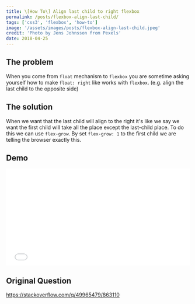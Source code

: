 ```yaml
---
title: \[How To\] Align last child to right flexbox
permalink: /posts/flexbox-align-last-child/
tags: ['css3', 'flexbox', 'how-to']
image: '/assets/images/posts/flexbox-align-last-child.jpeg'
credit: 'Photo by Jens Johnsson from Pexels'
date: 2018-04-25
---
```


## The problem ##
When you come from `float` mechanism to `flexbox` you are sometime asking yourself how to make `float: right` like works with `flexbox`. (e.g. align the last child to the opposite side)
<!--more-->
## The solution ##
When we want that the last child will align to the right it's like we say we want the first child will take all the place except the last-child place.
To do this we can use `flex-grow`. By set `flex-grow: 1` to the first child we are telling the browser exactly this.

## Demo ##

<iframe height='265' scrolling='no' title='Align flexbox last item to right' src='//codepen.io/moshfeu/embed/aGdNEZ/?height=265&theme-id=0&default-tab=css,result&embed-version=2' frameborder='no' allowtransparency='true' allowfullscreen='true' style='width: 100%;'>See the Pen <a href='https://codepen.io/moshfeu/pen/aGdNEZ/'>Align flexbox last item to right</a> by Mosh (<a href='https://codepen.io/moshfeu'>@moshfeu</a>) on <a href='https://codepen.io'>CodePen</a>.
</iframe>

## Original Question ##
<a href="https://stackoverflow.com/q/49965479/863110" target="_blank">https://stackoverflow.com/q/49965479/863110</a>
